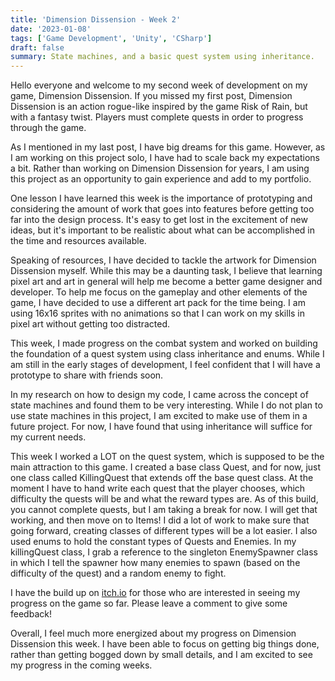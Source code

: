 ```yaml
---
title: 'Dimension Dissension - Week 2'
date: '2023-01-08'
tags: ['Game Development', 'Unity', 'CSharp']
draft: false
summary: State machines, and a basic quest system using inheritance.
---
```


Hello everyone and welcome to my second week of development on my game, Dimension Dissension. If you missed my first post, Dimension Dissension is an action rogue-like inspired by the game Risk of Rain, but with a fantasy twist. Players must complete quests in order to progress through the game.

As I mentioned in my last post, I have big dreams for this game. However, as I am working on this project solo, I have had to scale back my expectations a bit. Rather than working on Dimension Dissension for years, I am using this project as an opportunity to gain experience and add to my portfolio.

One lesson I have learned this week is the importance of prototyping and considering the amount of work that goes into features before getting too far into the design process. It's easy to get lost in the excitement of new ideas, but it's important to be realistic about what can be accomplished in the time and resources available.

Speaking of resources, I have decided to tackle the artwork for Dimension Dissension myself. While this may be a daunting task, I believe that learning pixel art and art in general will help me become a better game designer and developer. To help me focus on the gameplay and other elements of the game, I have decided to use a different art pack for the time being. I am using 16x16 sprites with no animations so that I can work on my skills in pixel art without getting too distracted.

This week, I made progress on the combat system and worked on building the foundation of a quest system using class inheritance and enums. While I am still in the early stages of development, I feel confident that I will have a prototype to share with friends soon.

In my research on how to design my code, I came across the concept of state machines and found them to be very interesting. While I do not plan to use state machines in this project, I am excited to make use of them in a future project. For now, I have found that using inheritance will suffice for my current needs.

This week I worked a LOT on the quest system, which is supposed to be the main attraction to this game. I created a base class Quest, and for now, just one class called KillingQuest that extends off the base quest class. At the moment I have to hand write each quest that the player chooses, which difficulty the quests will be and what the reward types are. As of this build, you cannot complete quests, but I am taking a break for now. I will get that working, and then move on to Items! I did a lot of work to make sure that going forward, creating classes of different types will be a lot easier. I also used enums to hold the constant types of Quests and Enemies. In my killingQuest class, I grab a reference to the singleton EnemySpawner class in which I tell the spawner how many enemies to spawn (based on the difficulty of the quest) and a random enemy to fight.

I have the build up on [itch.io](https://ryanflorestt.itch.io/dimension-dissension) for those who are interested in seeing my progress on the game so far. Please leave a comment to give some feedback!

Overall, I feel much more energized about my progress on Dimension Dissension this week. I have been able to focus on getting big things done, rather than getting bogged down by small details, and I am excited to see my progress in the coming weeks.
